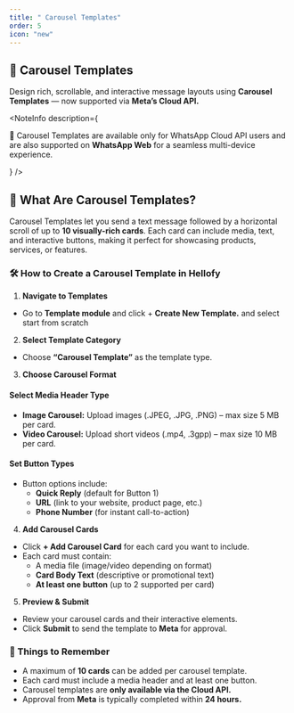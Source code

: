 ```yaml
---
title: " Carousel Templates"
order: 5
icon: "new"
---
```


## 🎠 Carousel Templates
Design rich, scrollable, and interactive message layouts using **Carousel Templates** — now supported via **Meta’s Cloud API.**

<NoteInfo
  description={
    <p className="text-sm text-fd-foreground !my-0 px-2 py-2">
     🔔 Carousel Templates are available only for WhatsApp Cloud API users and are also supported on <strong>WhatsApp Web</strong> for a seamless multi-device experience.
    </p>
  }
/>

## 🧩 What Are Carousel Templates?
Carousel Templates let you send a text message followed by a horizontal scroll of up to **10 visually-rich cards**. Each card can include media, text, and interactive buttons, making it perfect for showcasing products, services, or features.

### 🛠️ How to Create a Carousel Template in Hellofy
1. **Navigate to  Templates**
- Go to **Template module** and click + **Create New Template.** and select start from scratch
<DefaultVector />

2. **Select Template Category**
- Choose **“Carousel Template”** as the template type.
<DefaultVector />

3. **Choose Carousel Format**

#### Select Media Header Type
- **Image Carousel:** Upload images (.JPEG, .JPG, .PNG) – max size 5 MB per card.
- **Video Carousel:** Upload short videos (.mp4, .3gpp) – max size 10 MB per card.

#### Set Button Types
- Button options include:
  - **Quick Reply** (default for Button 1)
  - **URL** (link to your website, product page, etc.)
  - **Phone Number** (for instant call-to-action)
<DefaultVector />

4. **Add Carousel Cards**

- Click **+ Add Carousel Card** for each card you want to include.
- Each card must contain:
  - A media file (image/video depending on format)
  - **Card Body Text** (descriptive or promotional text)
  - **At least one button** (up to 2 supported per card)
<DefaultVector />

5. **Preview & Submit**
- Review your carousel cards and their interactive elements.
- Click **Submit** to send the template to **Meta** for approval.
<DefaultVector />

### 📌 Things to Remember
- A maximum of **10 cards** can be added per carousel template.
- Each card must include a media header and at least one button.
- Carousel templates are **only available via the Cloud API.**
- Approval from **Meta** is typically completed within **24 hours.**
